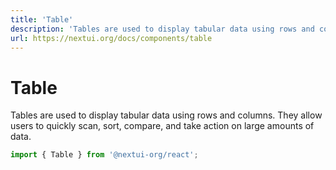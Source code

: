 ```yaml
---
title: 'Table'
description: 'Tables are used to display tabular data using rows and columns. hey allow users to quickly scan, sort, compare, and take action on large amounts of data.'
url: https://nextui.org/docs/components/table
---
```


# Table

Tables are used to display tabular data using rows and columns. They allow users to quickly scan, sort, compare, and take action on large amounts of data.

```jsx
import { Table } from '@nextui-org/react';
```

<CarbonAd />

<Spacer y={2} />

<Playground
  title="Static"
  desc="Table with static data"
  files={tableContent.staticTable}
/>

<Playground
  title="Dynamic"
  desc="Table with dynamic data"
  files={tableContent.dynamicTable}
/>

<Playground
  title="Custom cells"
  desc="Table with custom cells"
  files={tableContent.customCellsTable}
/>

<Playground
  title="Single selection"
  desc="Table with single selection"
  highlightedLines="10"
  files={tableContent.singleSelectionTable}
/>

<Playground
  title="Multiple selection"
  desc="Table with multiple selection"
  highlightedLines="10"
  files={tableContent.multipleSelectionTable}
/>

<Playground
  title="Colors"
  overflow="auto"
  desc="Table with dynamic colors"
  highlightedLines="55"
  files={tableContent.colorsTable}
/>

<Playground
  title="Bordered"
  highlightedLines="5-6"
  desc="Table bordered"
  files={tableContent.borderedTable}
/>

<Playground
  title="Lined"
  desc="Table lined"
  highlightedLines="5-7"
  files={tableContent.linedTable}
/>

<Playground
  title="Sticked"
  desc="Table sticked"
  highlightedLines="5"
  files={tableContent.stickedTable}
/>

<Playground
  title="Compact"
  desc="Table compact"
  highlightedLines="5"
  files={tableContent.compactTable}
/>

<Playground
  title="Pagination"
  desc="Table pagination"
  highlightedLines="42-48"
  files={tableContent.paginationTable}
/>

<Playground
  title="Infinty Pagination"
  desc="Table infinity pagination"
  highlightedLines="37-39"
  files={tableContent.infinityPaginationTable}
/>

<Playground
  title="Sortable"
  desc="Table sortable"
  highlightedLines="37-38"
  files={tableContent.sortableTable}
/>

<Playground
  title="Disabled keys"
  desc="Disabled keys table"
  highlightedLines="11"
  files={tableContent.disabledKeysTable}
/>

<Playground
  title="Disallow empty selection"
  desc="Disallow empty selection table"
  highlightedLines="11"
  files={tableContent.disallowEmptySelectionTable}
/>

<Playground
  title="No animated"
  desc="No animated table"
  highlightedLines="10"
  files={tableContent.noAnimatedTable}
/>
